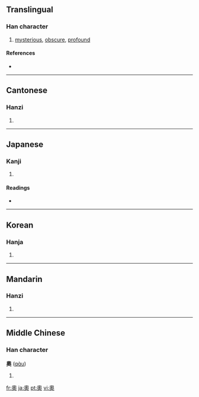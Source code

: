 {{also|奥}}
==Translingual==

===Han character===
{{Han char|rn=37|rad=大|as=10|sn=13|four=2743<sub>0</sub>|canj=竹月大 (HBK)}}

# [[mysterious]], [[obscure]], [[profound]]

====References====
* {{Han ref|kx=0253.190|dkj=05985|dj=0515.140|hdz=10547.031|uh=5967|ud=22887|bh=B6F8|bd=46840}}

----

==Cantonese==

===Hanzi===
{{yue-hanzi|jyut=ou3, juk1|y=ou, yūk|sim=奥}}

# {{defn|Cantonese|sort=大10}}

----

==Japanese==

===Kanji===
{{ja-kanji|grade=|rs=大10}}

# {{defn|Japanese}}

====Readings====
* {{ja-readings|on=[[おう]] (ō), [[おく]] (oku), [[いく]] (iku)|kun=[[おく]] (oku), [[くま]] (kuma)}}

----

==Korean==

===Hanja===
{{ko-hanja|hangeul=[[오]], [[욱]]|eumhun=깊을, 따뜻할|rv=o, uk|mr=o, uk}}

# {{defn|Korean|sort=大10}}

----

==Mandarin==

===Hanzi===
{{cmn-hanzi|sim=奥|pin=[[ào]] ([[ao4]]), [[yù]] ([[yu4]])|wg=ao<sup>4</sup>, yü<sup>4</sup>}}

# {{defn|Mandarin|sort=大10}}

----

==Middle Chinese==

===Han character===
'''奧''' ([[qɑ̀u]])<!--should the vowel be "ɑ" or a? Unihan gives "ɑ"-->

# {{defn|Middle Chinese|sort=大10}}

[[fr:奧]]
[[ja:奧]]
[[pt:奧]]
[[vi:奧]]